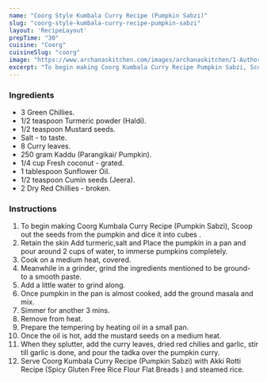 ---
name: "Coorg Style Kumbala Curry Recipe (Pumpkin Sabzi)"
slug: "coorg-style-kumbala-curry-recipe-pumpkin-sabzi"
layout: 'RecipeLayout'
prepTime: "30"
cuisine: "Coorg"
cuisineSlug: "coorg"
image: "https://www.archanaskitchen.com/images/archanaskitchen/1-Author/Smitha-Kalluraya/Coorgi_Pumpkin_Curry_.jpg"
excerpt: "To begin making Coorg Kumbala Curry Recipe Pumpkin Sabzi, Scoop out the seeds from the pumpkin and dice it into cubes "
---

### Ingredients

- 3 Green Chillies.
- 1/2 teaspoon Turmeric powder (Haldi).
- 1/2 teaspoon Mustard seeds.
- Salt - to taste.
- 8 Curry leaves.
- 250 gram Kaddu (Parangikai/ Pumpkin).
- 1/4 cup Fresh coconut - grated.
- 1 tablespoon Sunflower Oil.
- 1/2 teaspoon Cumin seeds (Jeera).
- 2 Dry Red Chillies - broken.

### Instructions

1. To begin making Coorg Kumbala Curry Recipe (Pumpkin Sabzi), Scoop out the seeds from the pumpkin and dice it into cubes .
1. Retain the skin Add turmeric,salt and Place the pumpkin in a pan and pour around 2 cups of water, to immerse pumpkins completely.
1. Cook on a medium heat, covered.
1. Meanwhile in a grinder, grind the ingredients mentioned to be ground- to a smooth paste.
1. Add a little water to grind along.
1. Once pumpkin in the pan is almost cooked, add the ground masala and mix.
1. Simmer for another 3 mins.
1. Remove from heat.
1. Prepare the tempering by heating oil in a small pan.
1. Once the oil is hot, add the mustard seeds on a medium heat.
1. When they splutter, add the curry leaves, dried red chilies and garlic, stir till garlic is done, and pour the tadka over the pumpkin curry.
1. Serve Coorg Kumbala Curry Recipe (Pumpkin Sabzi) with Akki Rotti Recipe (Spicy Gluten Free Rice Flour Flat Breads ) and steamed rice.
